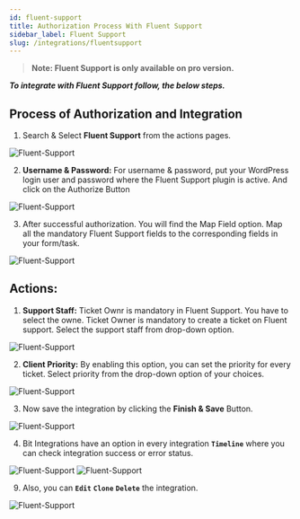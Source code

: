 ```yaml
---
id: fluent-support
title: Authorization Process With Fluent Support
sidebar_label: Fluent Support
slug: /integrations/fluentsupport
---
```


> **Note: Fluent Support is only available on pro version.**

***To integrate with Fluent Support follow, the below steps.***

## Process of Authorization and Integration

1. Search & Select **Fluent Support** from the actions pages.
 <Image src="actions/fluent-support/select-fluent-support" alt="Fluent-Support" w="1020" h="350" />

2.	**Username & Password:** For username & password, put your WordPress login user and password where the Fluent Support plugin is active. And click on the Authorize Button
 <Image src="actions/fluent-support/user-name-and-pass" alt="Fluent-Support" w="1020" h="350" />

3.	After successful authorization. You will find the Map Field option. Map all the mandatory Fluent Support fields to the corresponding fields in your form/task.
 <Image src="actions/fluent-support/field-mapping" alt="Fluent-Support" w="1020" h="350" />

## Actions:
1.	**Support Staff:** Ticket Ownr is mandatory in Fluent Support. You have to select the owne. Ticket Owner is mandatory to create a ticket on Fluent support. Select the support staff from drop-down option.
 <Image src="actions/fluent-support/select-support-staff" alt="Fluent-Support" w="1020" h="350" />

2.	**Client Priority:** By enabling this option, you can set the priority for every ticket. Select priority from the drop-down option of your choices.
 <Image src="actions/fluent-support/select-priority" alt="Fluent-Support" w="1020" h="350" />

3.	Now save the integration by clicking the **Finish & Save** Button.
 <Image src="actions/fluent-support/finish-and-save" alt="Fluent-Support" w="1020" h="350" />

4. Bit Integrations have an option in every integration **`Timeline`** where you can check integration success or error status.
 <Image src="actions/fluent-support/timeline" alt="Fluent-Support" w="1020" h="350" />
 <Image src="actions/fluent-support/sucess-or-error-status" alt="Fluent-Support" w="1020" h="350" />

9. Also, you can **`Edit`** **`Clone`** **`Delete`** the integration.
 <Image src="actions/fluent-support/edit-clone-delete" alt="Fluent-Support" w="1020" h="350" />

<Feedback/>